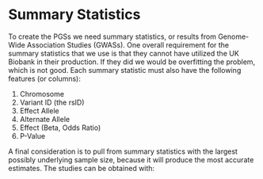 # Summary Statistics

To create the PGSs we need summary statistics, or results from Genome-Wide Association Studies (GWASs).  One overall requirement for the summary statistics that we use is that they cannot have utilized the UK Biobank in their production.  If they did we would be overfitting the problem, which is not good.  Each summary statistic must also have the following features (or columns):

1. Chromosome
2. Variant ID (the rsID)
3. Effect Allele
4. Alternate Allele
5. Effect (Beta, Odds Ratio)
6. P-Value

A final consideration is to pull from summary statistics with the largest possibly underlying sample size, because it will produce the most accurate estimates.  The studies can be obtained with:
